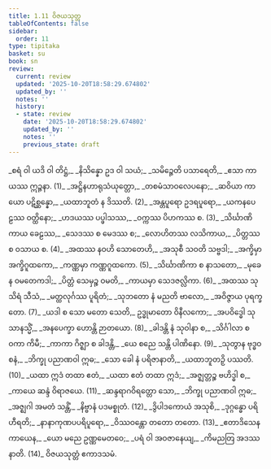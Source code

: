 ```yaml
---
title: 1.11 ဝိဇယသုတ္တ
tableOfContents: false
sidebar:
  order: 11
type: tipitaka
basket: su
book: sn
review:
  current: review
  updated: '2025-10-20T18:58:29.674802'
  updated_by: ''
  notes: ''
  history:
  - state: review
    date: '2025-10-20T18:58:29.674802'
    updated_by: ''
    notes: ''
    previous_state: draft
---
```



<DynamicBreadcrumb />


<ReviewStatus review={frontmatter.review} showDetails={true} />

<HypothesisAnnotation frontmatter={frontmatter} />

<Division number="195" book="sn" e="ch" v="18" p="307">

<Paragraph number="225" type="verses" book="sn">
_စရံ ဝါ ယဒိ ဝါ တိဋ္ဌံ,_  
_နိသိန္နော ဥဒ ဝါ သယံ;_  
_သမိဉ္ဇေတိ ပသာရေတိ,_  
_ဧသာ ကာယဿ ဣဉ္ဇနာ. (1)_  

</Paragraph>

</Division>
<Division number="196" book="sn" e="ch" v="18" p="307">

<Paragraph number="226" type="verses" book="sn">
_အဋ္ဌိနဟာရုသံယုတ္တော,_  
_တစမံသာဝလေပနော;_  
_ဆဝိယာ ကာယော ပဋိစ္ဆန္နော,_  
_ယထာဘူတံ န ဒိဿတိ. (2)_  

</Paragraph>

</Division>
<Division number="197" book="sn" e="ch" v="18" p="308">

<Paragraph number="227" type="verses" book="sn">
_အန္တပူရော ဥဒရပူရော,_  
_ယကနပေဠဿ ဝတ္ထိနော;_  
_ဟဒယဿ ပပ္ဖါသဿ,_  
_ဝက္ကဿ ပိဟကဿ စ. (3)_  

</Paragraph>

</Division>
<Division number="198" book="sn" e="ch" v="18" p="308">

<Paragraph number="228" type="verses" book="sn">
_သိင်္ဃာဏိကာယ ခေဠဿ,_  
_သေဒဿ စ မေဒဿ စ;_  
_လောဟိတဿ လသိကာယ,_  
_ပိတ္တဿ စ ဝသာယ စ. (4)_  

</Paragraph>

</Division>
<Division number="199" book="sn" e="ch" v="18" p="308">

<Paragraph number="229" type="verses" book="sn">
_အထဿ နဝဟိ သောတေဟိ,_  
_အသုစီ သဝတိ သဗ္ဗဒါ;_  
_အက္ခိမှာ အက္ခိဂူထကော,_  
_ကဏ္ဏမှာ ကဏ္ဏဂူထကော. (5)_  

</Paragraph>

</Division>
<Division number="200" book="sn" e="ch" v="18" p="308">

<Paragraph number="230" type="verses" book="sn">
_သိင်္ဃာဏိကာ စ နာသတော,_  
_မုခေန ဝမတေကဒါ;_  
_ပိတ္တံ သေမှဉ္စ ဝမတိ,_  
_ကာယမှာ သေဒဇလ္လိကာ. (6)_  

</Paragraph>

</Division>
<Division number="201" book="sn" e="ch" v="18" p="308">

<Paragraph number="231" type="verses" book="sn">
_အထဿ သုသိရံ သီသံ,_  
_မတ္ထလုင်္ဂဿ ပူရိတံ;_  
_သုဘတော နံ မညတိ ဗာလော,_  
_အဝိဇ္ဇာယ ပုရက္ခတော. (7)_  

</Paragraph>

</Division>
<Division number="202" book="sn" e="ch" v="18" p="308">

<Paragraph number="232" type="verses" book="sn">
_ယဒါ စ သော မတော သေတိ,_  
ဥဒ္ဓုမာတော ဝိနီလကော;_  
_အပဝိဒ္ဓေါ သုသာနသ္မိံ,_  
_အနပေက္ခာ ဟောန္တိ ဉာတယော. (8)_  

</Paragraph>

</Division>
<Division number="203" book="sn" e="ch" v="18" p="308">

<Paragraph number="233" type="verses" book="sn">
_ခါဒန္တိ နံ သုဝါနာ စ,_  
_သိင်္ဂါလာ စ ဝကာ ကိမီ;_  
_ကာကာ ဂိဇ္ဈာ စ ခါဒန္တိ,_  
_ယေ စညေ သန္တိ ပါဏိနော. (9)_  

</Paragraph>

</Division>
<Division number="204" book="sn" e="ch" v="18" p="308">

<Paragraph number="234" type="verses" book="sn">
_သုတွာန ဗုဒ္ဓဝစနံ,_  
_ဘိက္ခု ပညာဏဝါ ဣဓ;_  
_သော ခေါ နံ ပရိဇာနာတိ,_  
_ယထာဘူတဉှိ ပဿတိ. (10)_  

</Paragraph>

</Division>
<Division number="205" book="sn" e="ch" v="18" p="308">

<Paragraph number="235" type="verses" book="sn">
_ယထာ ဣဒံ တထာ ဧတံ,_  
_ယထာ ဧတံ တထာ ဣဒံ;_  
_အဇ္ဈတ္တဉ္စ ဗဟိဒ္ဓါ စ,_  
_ကာယေ ဆန္ဒံ ဝိရာဇယေ. (11)_  

</Paragraph>

</Division>
<Division number="206" book="sn" e="ch" v="18" p="308">

<Paragraph number="236" type="verses" book="sn">
_ဆန္ဒရာဂဝိရတ္တော သော,_  
_ဘိက္ခု ပညာဏဝါ ဣဓ;_  
_အဇ္ဈဂါ အမတံ သန္တိံ,_  
_နိဗ္ဗာနံ ပဒမစ္စုတံ. (12)_  

</Paragraph>

</Division>
<Division number="207" book="sn" e="ch" v="18" p="308">

<Paragraph number="237" type="verses" book="sn">
_ဒွိပါဒကောယံ အသုစိ,_  
_ဒုဂ္ဂန္ဓော ပရိဟီရတိ;_  
_နာနာကုဏပပရိပူရော,_  
_ဝိဿဝန္တော တတော တတော. (13)_  

</Paragraph>

</Division>
<Division number="208" book="sn" e="ch" v="18" p="308">

<Paragraph number="238" type="verses" book="sn">
_ဧတာဒိသေန ကာယေန,_  
_ယော မညေ ဥဏ္ဏမေတဝေ;_  
_ပရံ ဝါ အဝဇာနေယျ,_  
_ကိမညတြ အဒဿနာတိ. (14)_  


</Paragraph>
</Division>

<Paragraph number="239" type="center" book="sn">
ဝိဇယသုတ္တံ ဧကာဒသမံ.
</Paragraph>